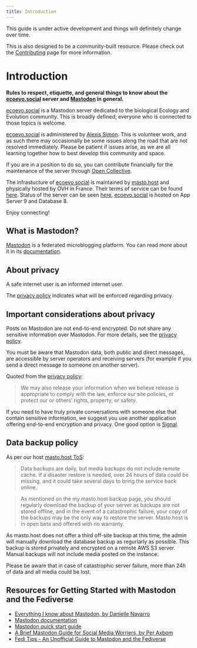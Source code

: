 ```yaml
---
title: Introduction
---
```


:::{.callout-note}
This guide is under active development and things will definitely change over time.

This is also designed to be a community-built resource.
Please check out the [Contributing](./how-to-contribute.html) page for more information.
:::

# Introduction

**Rules to respect, etiquette, and general things to know about the 
[ecoevo.social](https://ecoevo.social/about) server and [Mastodon](#what-is-mastodon) in general.**

[ecoevo.social](https://ecoevo.social/about) is a Mastodon server dedicated to the biological Ecology and Evolution community.
This is broadly defined; everyone who is connected to those topics is welcome.

[ecoevo.social](https://ecoevo.social/about) is administered by [Alexis Simon](https://ecoevo.social/@alxsim).
This is volunteer work, and as such there may occasionally be some issues along the road that are not resolved immediately.
Please be patient if issues arise, as we are all learning together how to best develop this community and space.

If you are in a position to do so, you can contribute financially for the maintenance of the server
through [Open Collective](https://opencollective.com/ecoevosocial).

The infrastucture of [ecoevo.social](https://ecoevo.social/about) 
is maintained by [masto.host](https://masto.host) and physically hosted by OVH in France.
Their terms of service can be found [here](https://masto.host/tos).
Status of the server can be seen [here](https://status.masto.host/),
[ecoevo.social](https://ecoevo.social/about) is hosted on App Server 9 and Database 8.

Enjoy connecting!

## What is Mastodon?

[Mastodon](https://joinmastodon.org/) is a federated microblogging platform. You can read more about it in its [documentation](https://docs.joinmastodon.org/).

## About privacy

A safe internet user is an informed internet user.

The [privacy policy](https://ecoevo.social/terms) indicates what will be enforced regarding privacy.

:::{.callout-warning}
## Important considerations about privacy

Posts on Mastodon are not end-to-end encrypted. Do not share any sensitive information over Mastodon.
For more details, see the [privacy policy](https://ecoevo.social/terms).

You must be aware that Mastodon data, both public and direct messages,
are accessible by server operators and receiving servers 
(for example if you send a direct message to someone on another server).

Quoted from the [privacy policy](https://ecoevo.social/terms):

> We may also release your information when we believe release is appropriate to comply
> with the law, enforce our site policies, or protect our or others' rights, property, or safety.

If you need to have truly private conversations with someone else that contain sensitive information,
we suggest you use another application offering end-to-end encryption and privacy. One good option is [Signal](https://signal.org).
:::

## Data backup policy

As per our host [masto.host ToS](https://masto.host/tos/):

> Data backups are daily, but media backups do not include remote cache. If a disaster restore is needed, over 24 hours of data could be missing, and it could take several days to bring the service back online.

> As mentioned on the my.masto.host backup page, you should regularly download the backup of your server as backups are not stored offline, and in the event of a catastrophic failure, your copy of the backups may be the only way to restore the server. Masto.host is in open beta and offered with no warranty.

As masto.host does not offer a third off-site backup at this time,
the admin will manually download the database backup as regurlarly as possible.
This backup is stored privately and encrypted on a remote AWS S3 server.
Manual backups will not include media posted on the instance.

Please be aware that in case of catastrophic server failure,
more than 24h of data and all media could be lost.


## Resources for Getting Started with Mastodon and the Fediverse

* [Everything I know about Mastodon, by Danielle Navarro](https://blog.djnavarro.net/posts/2022-11-03_what-i-know-about-mastodon)
* [Mastodon documentation](https://docs.joinmastodon.org/)
* [Mastodon quick start guide](https://blog.joinmastodon.org/2018/08/mastodon-quick-start-guide/)
* [A Brief Mastodon Guide for Social Media Worriers, by Per Axbom](https://axbom.com/mastodon-guide/)
* [Fedi Tips - An Unofficial Guide to Mastodon and the Fediverse](https://fedi.tips)

